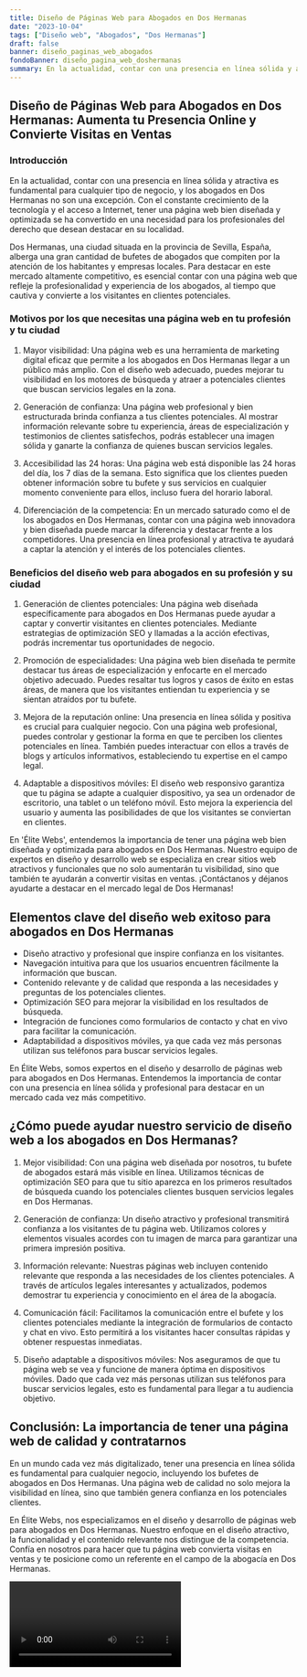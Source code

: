 ```yaml
---
title: Diseño de Páginas Web para Abogados en Dos Hermanas
date: "2023-10-04"
tags: ["Diseño web", "Abogados", "Dos Hermanas"]
draft: false
banner: diseño_paginas_web_abogados
fondoBanner: diseño_pagina_web_doshermanas
summary: En la actualidad, contar con una presencia en línea sólida y atractiva es fundamental para cualquier tipo de negocio, y los abogados en Dos Hermanas no son una excepción. Con el constante crecimiento de la tecnología y el acceso a Internet, tener una página web bien diseñada y optimizada se ha convertido en una necesidad para los profesionales del derecho que desean destacar en su localidad.
---
```



## Diseño de Páginas Web para Abogados en Dos Hermanas: Aumenta tu Presencia Online y Convierte Visitas en Ventas

### Introducción

En la actualidad, contar con una presencia en línea sólida y atractiva es fundamental para cualquier tipo de negocio, y los abogados en Dos Hermanas no son una excepción. Con el constante crecimiento de la tecnología y el acceso a Internet, tener una página web bien diseñada y optimizada se ha convertido en una necesidad para los profesionales del derecho que desean destacar en su localidad.

Dos Hermanas, una ciudad situada en la provincia de Sevilla, España, alberga una gran cantidad de bufetes de abogados que compiten por la atención de los habitantes y empresas locales. Para destacar en este mercado altamente competitivo, es esencial contar con una página web que refleje la profesionalidad y experiencia de los abogados, al tiempo que cautiva y convierte a los visitantes en clientes potenciales.

### Motivos por los que necesitas una página web en tu profesión y tu ciudad

1. Mayor visibilidad: Una página web es una herramienta de marketing digital eficaz que permite a los abogados en Dos Hermanas llegar a un público más amplio. Con el diseño web adecuado, puedes mejorar tu visibilidad en los motores de búsqueda y atraer a potenciales clientes que buscan servicios legales en la zona.

2. Generación de confianza: Una página web profesional y bien estructurada brinda confianza a tus clientes potenciales. Al mostrar información relevante sobre tu experiencia, áreas de especialización y testimonios de clientes satisfechos, podrás establecer una imagen sólida y ganarte la confianza de quienes buscan servicios legales.

3. Accesibilidad las 24 horas: Una página web está disponible las 24 horas del día, los 7 días de la semana. Esto significa que los clientes pueden obtener información sobre tu bufete y sus servicios en cualquier momento conveniente para ellos, incluso fuera del horario laboral.

4. Diferenciación de la competencia: En un mercado saturado como el de los abogados en Dos Hermanas, contar con una página web innovadora y bien diseñada puede marcar la diferencia y destacar frente a los competidores. Una presencia en línea profesional y atractiva te ayudará a captar la atención y el interés de los potenciales clientes.

### Beneficios del diseño web para abogados en su profesión y su ciudad

1. Generación de clientes potenciales: Una página web diseñada específicamente para abogados en Dos Hermanas puede ayudar a captar y convertir visitantes en clientes potenciales. Mediante estrategias de optimización SEO y llamadas a la acción efectivas, podrás incrementar tus oportunidades de negocio.

2. Promoción de especialidades: Una página web bien diseñada te permite destacar tus áreas de especialización y enfocarte en el mercado objetivo adecuado. Puedes resaltar tus logros y casos de éxito en estas áreas, de manera que los visitantes entiendan tu experiencia y se sientan atraídos por tu bufete.

3. Mejora de la reputación online: Una presencia en línea sólida y positiva es crucial para cualquier negocio. Con una página web profesional, puedes controlar y gestionar la forma en que te perciben los clientes potenciales en línea. También puedes interactuar con ellos a través de blogs y artículos informativos, estableciendo tu expertise en el campo legal.

4. Adaptable a dispositivos móviles: El diseño web responsivo garantiza que tu página se adapte a cualquier dispositivo, ya sea un ordenador de escritorio, una tablet o un teléfono móvil. Esto mejora la experiencia del usuario y aumenta las posibilidades de que los visitantes se conviertan en clientes.

En 'Élite Webs', entendemos la importancia de tener una página web bien diseñada y optimizada para abogados en Dos Hermanas. Nuestro equipo de expertos en diseño y desarrollo web se especializa en crear sitios web atractivos y funcionales que no solo aumentarán tu visibilidad, sino que también te ayudarán a convertir visitas en ventas. ¡Contáctanos y déjanos ayudarte a destacar en el mercado legal de Dos Hermanas!

<GifSeo />

<Cta />

## Elementos clave del diseño web exitoso para abogados en Dos Hermanas

- Diseño atractivo y profesional que inspire confianza en los visitantes.
- Navegación intuitiva para que los usuarios encuentren fácilmente la información que buscan.
- Contenido relevante y de calidad que responda a las necesidades y preguntas de los potenciales clientes.
- Optimización SEO para mejorar la visibilidad en los resultados de búsqueda.
- Integración de funciones como formularios de contacto y chat en vivo para facilitar la comunicación.
- Adaptabilidad a dispositivos móviles, ya que cada vez más personas utilizan sus teléfonos para buscar servicios legales.

En Élite Webs, somos expertos en el diseño y desarrollo de páginas web para abogados en Dos Hermanas. Entendemos la importancia de contar con una presencia en línea sólida y profesional para destacar en un mercado cada vez más competitivo.

## ¿Cómo puede ayudar nuestro servicio de diseño web a los abogados en Dos Hermanas?

1. Mejor visibilidad: Con una página web diseñada por nosotros, tu bufete de abogados estará más visible en línea. Utilizamos técnicas de optimización SEO para que tu sitio aparezca en los primeros resultados de búsqueda cuando los potenciales clientes busquen servicios legales en Dos Hermanas.

2. Generación de confianza: Un diseño atractivo y profesional transmitirá confianza a los visitantes de tu página web. Utilizamos colores y elementos visuales acordes con tu imagen de marca para garantizar una primera impresión positiva.

3. Información relevante: Nuestras páginas web incluyen contenido relevante que responda a las necesidades de los clientes potenciales. A través de artículos legales interesantes y actualizados, podemos demostrar tu experiencia y conocimiento en el área de la abogacía.

4. Comunicación fácil: Facilitamos la comunicación entre el bufete y los clientes potenciales mediante la integración de formularios de contacto y chat en vivo. Esto permitirá a los visitantes hacer consultas rápidas y obtener respuestas inmediatas.

5. Diseño adaptable a dispositivos móviles: Nos aseguramos de que tu página web se vea y funcione de manera óptima en dispositivos móviles. Dado que cada vez más personas utilizan sus teléfonos para buscar servicios legales, esto es fundamental para llegar a tu audiencia objetivo.

## Conclusión: La importancia de tener una página web de calidad y contratarnos

En un mundo cada vez más digitalizado, tener una presencia en línea sólida es fundamental para cualquier negocio, incluyendo los bufetes de abogados en Dos Hermanas. Una página web de calidad no solo mejora la visibilidad en línea, sino que también genera confianza en los potenciales clientes.

En Élite Webs, nos especializamos en el diseño y desarrollo de páginas web para abogados en Dos Hermanas. Nuestro enfoque en el diseño atractivo, la funcionalidad y el contenido relevante nos distingue de la competencia. Confía en nosotros para hacer que tu página web convierta visitas en ventas y te posicione como un referente en el campo de la abogacía en Dos Hermanas.

<Video />

<CtaBot job="Abogados" city="Dos Hermanas" />

<Gmaps query="Dos Hermanas+españa+maps" />
